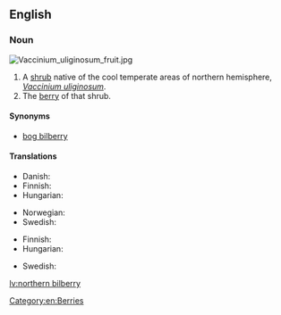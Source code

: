 ==English==
{{wikipedia|vaccinium uliginosum}}

===Noun===
[[File:Vaccinium_uliginosum_fruit.jpg|thumb|right]]
{{en-noun|head=[[northern]] [[bilberry]]|northern bilberries}}

# A [[shrub]] native of the cool temperate areas of northern hemisphere, ''[[Vaccinium uliginosum]]''.
# The [[berry]] of that shrub.

====Synonyms====
* [[bog bilberry]]

====Translations====
{{trans-top|shrub}}
* Danish: {{t|da|mose-bølle}}
* Finnish: {{t+|fi|juolukka}}
* Hungarian: {{t|hu|hamvas áfonya}}
{{trans-mid}}
* Norwegian: {{t|no|blokkebær|n}}
* Swedish: {{t+|sv|odon|n}}
{{trans-bottom}}

{{trans-top|berry}}
* Finnish: {{t+|fi|juolukka}}
* Hungarian: {{t|hu|hamvas áfonya}}
{{trans-mid}}
* Swedish: {{t+|sv|odon|n}}
{{trans-bottom}}

[[Category:en:Berries]]

[[lv:northern bilberry]]